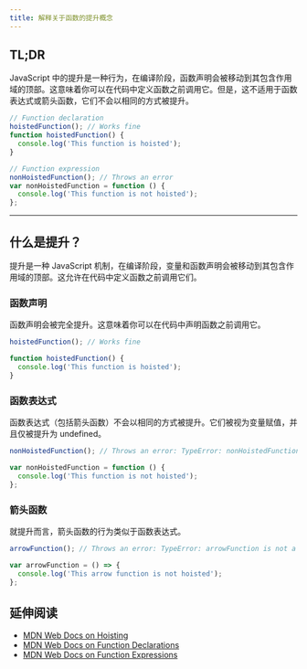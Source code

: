 ```yaml
---
title: 解释关于函数的提升概念
---
```


## TL;DR

JavaScript 中的提升是一种行为，在编译阶段，函数声明会被移动到其包含作用域的顶部。这意味着你可以在代码中定义函数之前调用它。但是，这不适用于函数表达式或箭头函数，它们不会以相同的方式被提升。

```js live
// Function declaration
hoistedFunction(); // Works fine
function hoistedFunction() {
  console.log('This function is hoisted');
}

// Function expression
nonHoistedFunction(); // Throws an error
var nonHoistedFunction = function () {
  console.log('This function is not hoisted');
};
```

***

## 什么是提升？

提升是一种 JavaScript 机制，在编译阶段，变量和函数声明会被移动到其包含作用域的顶部。这允许在代码中定义函数之前调用它们。

### 函数声明

函数声明会被完全提升。这意味着你可以在代码中声明函数之前调用它。

```js live
hoistedFunction(); // Works fine

function hoistedFunction() {
  console.log('This function is hoisted');
}
```

### 函数表达式

函数表达式（包括箭头函数）不会以相同的方式被提升。它们被视为变量赋值，并且仅被提升为 undefined。

```js live
nonHoistedFunction(); // Throws an error: TypeError: nonHoistedFunction is not a function

var nonHoistedFunction = function () {
  console.log('This function is not hoisted');
};
```

### 箭头函数

就提升而言，箭头函数的行为类似于函数表达式。

```js live
arrowFunction(); // Throws an error: TypeError: arrowFunction is not a function

var arrowFunction = () => {
  console.log('This arrow function is not hoisted');
};
```

## 延伸阅读

* [MDN Web Docs on Hoisting](https://developer.mozilla.org/en-US/docs/Glossary/Hoisting)
* [MDN Web Docs on Function Declarations](https://developer.mozilla.org/en-US/docs/Web/JavaScript/Reference/Statements/function)
* [MDN Web Docs on Function Expressions](https://developer.mozilla.org/en-US/docs/Web/JavaScript/Reference/Operators/function)
